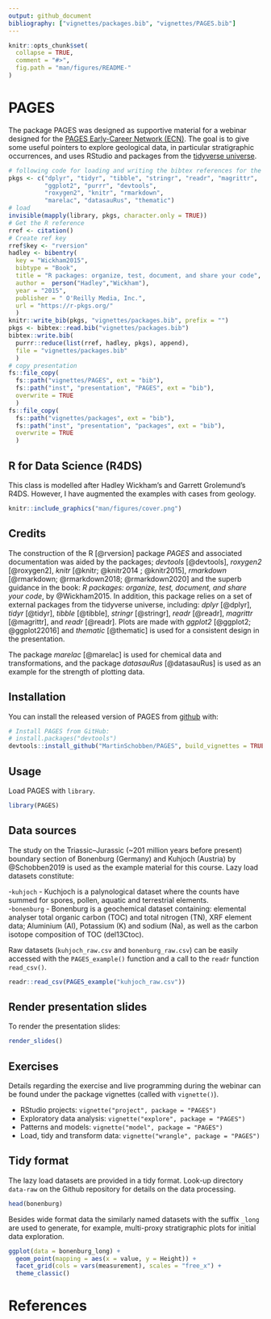 ```yaml
---
output: github_document
bibliography: ["vignettes/packages.bib", "vignettes/PAGES.bib"]
---
```


<!-- README.md is generated from README.Rmd. Please edit that file -->

```r
knitr::opts_chunk$set(
  collapse = TRUE,
  comment = "#>",
  fig.path = "man/figures/README-"
)
```


# PAGES

<!-- badges: start -->
<!-- badges: end -->

The package PAGES was designed as supportive material for a webinar designed for the [PAGES Early-Career Network (ECN)](http://pastglobalchanges.org/ecn/intro). The goal is to give some useful pointers to explore geological data, in particular stratigraphic occurrences, and uses RStudio and packages from the [tidyverse universe](https://www.tidyverse.org/packages/).


```r
# following code for loading and writing the bibtex references for the used pkgs
pkgs <- c("dplyr", "tidyr", "tibble", "stringr", "readr", "magrittr",
          "ggplot2", "purrr", "devtools", 
          "roxygen2", "knitr", "rmarkdown",
          "marelac", "datasauRus", "thematic")    
# load
invisible(mapply(library, pkgs, character.only = TRUE))
# Get the R reference
rref <- citation()
# Create ref key
rref$key <- "rversion"
hadley <- bibentry(
  key = "Wickham2015",
  bibtype = "Book",
  title = "R packages: organize, test, document, and share your code",
  author =  person("Hadley","Wickham"),
  year = "2015",
  publisher = " O'Reilly Media, Inc.",
  url = "https://r-pkgs.org/"
  )
knitr::write_bib(pkgs, "vignettes/packages.bib", prefix = "")
pkgs <- bibtex::read.bib("vignettes/packages.bib")
bibtex::write.bib(
  purrr::reduce(list(rref, hadley, pkgs), append), 
  file = "vignettes/packages.bib"
  )
# copy presentation
fs::file_copy(
  fs::path("vignettes/PAGES", ext = "bib"), 
  fs::path("inst", "presentation", "PAGES", ext = "bib"), 
  overwrite = TRUE
  )
fs::file_copy(
  fs::path("vignettes/packages", ext = "bib"), 
  fs::path("inst", "presentation", "packages", ext = "bib"), 
  overwrite = TRUE
  )
```


## R for Data Science (R4DS) 

This class is modelled after Hadley Wickham's and Garrett Grolemund's R4DS. However, I have augmented the examples with cases from geology.


```r
knitr::include_graphics("man/figures/cover.png")
```


## Credits

The construction of the R [@rversion] package *PAGES* and associated documentation was aided by the packages; *devtools* [@devtools], *roxygen2* [@roxygen2], *knitr* [@knitr; @knitr2014 ; @knitr2015], *rmarkdown* [@rmarkdown; @rmarkdown2018; @rmarkdown2020] and the superb guidance in the book: *R packages: organize, test, document, and share your code*, by @Wickham2015. In addition, this package relies on a set of external packages from the tidyverse universe, including: *dplyr* [@dplyr], *tidyr* [@tidyr], *tibble* [@tibble], *stringr* [@stringr], *readr* [@readr], *magrittr* [@magrittr], and *readr* [@readr]. Plots are made with *ggplot2* [@ggplot2; @ggplot22016] and *thematic* [@thematic] is used for a consistent design in the presentation.

The package *marelac* [@marelac] is used for chemical data and transformations, and the package *datasauRus* [@datasauRus] is used as an example for the strength of plotting data.


## Installation

You can install the released version of PAGES from [github](https://github.io) with:

``` r
# Install PAGES from GitHub:
# install.packages("devtools")
devtools::install_github("MartinSchobben/PAGES", build_vignettes = TRUE)
```

## Usage

Load PAGES with `library`.

```r
library(PAGES)
``` 


## Data sources 

The study on the Triassic--Jurassic (~201 million years before present) boundary section of Bonenburg (Germany) and Kuhjoch (Austria) by @Schobben2019 is used as the example material for this course. Lazy load datasets constitute:

-`kuhjoch` - Kuchjoch is a palynological dataset where the counts have summed for spores, pollen, aquatic and terrestrial elements.    
-`bonenburg` - Bonenburg is a geochemical dataset containing: elemental analyser total organic carbon (TOC) and total nitrogen (TN), XRF element data; Aluminium (Al), Potassium (K) and sodium (Na), as well as the carbon isotope composition of TOC (del13Ctoc).   

Raw datasets (`kuhjoch_raw.csv` and `bonenburg_raw.csv`) can be easily accessed with the `PAGES_example()` function and a call to the `readr` function `read_csv()`.


``` r 
readr::read_csv(PAGES_example("kuhjoch_raw.csv"))
```


## Render presentation slides


To render the presentation slides:

``` r 
render_slides()
```

## Exercises

Details regarding the exercise and live programming during the webinar can be found under the package vignettes (called with `vignette()`).

- RStudio projects: `vignette("project", package = "PAGES")`
- Exploratory data analysis: `vignette("explore", package = "PAGES")`
- Patterns and models: `vignette("model", package = "PAGES")`
- Load, tidy and transform data: `vignette("wrangle", package = "PAGES")`


## Tidy format

The lazy load datasets are provided in a tidy format. Look-up directory `data-raw` on the Github repository for details on the data processing.


```r
head(bonenburg)
```


Besides wide format data the similarly named datasets with the suffix `_long` are used to generate, for example, multi-proxy stratigraphic plots for initial data exploration.


```r
ggplot(data = bonenburg_long) +
  geom_point(mapping = aes(x = value, y = Height)) +
  facet_grid(cols = vars(measurement), scales = "free_x") +
  theme_classic()
```



# References

